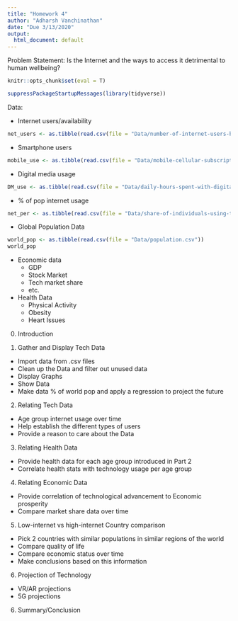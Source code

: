 ```yaml
---
title: "Homework 4"
author: "Adharsh Vanchinathan"
date: "Due 3/13/2020"
output:
  html_document: default
---
```



Problem Statement: Is the Internet and the ways to access it detrimental to human wellbeing?

```r
knitr::opts_chunk$set(eval = T)

suppressPackageStartupMessages(library(tidyverse))

```
Data:

- Internet users/availability
```r
net_users <- as.tibble(read.csv(file = "Data/number-of-internet-users-by-country.csv"))
```


- Smartphone users
```r
mobile_use <- as.tibble(read.csv(file = "Data/mobile-cellular-subscriptions-per-100-people.csv"))
```

- Digital media usage
```r
DM_use <- as.tibble(read.csv(file = "Data/daily-hours-spent-with-digital-media-per-adult-user.csv"))
```

- % of pop internet usage
```r
net_per <- as.tibble(read.csv(file = "Data/share-of-individuals-using-the-internet.csv"))

```




- Global Population Data
```r
world_pop <- as.tibble(read.csv(file = "Data/population.csv"))
world_pop

```


- Economic data
  - GDP
  - Stock Market
  - Tech market share
  - etc.

- Health Data
  - Physical Activity
  - Obesity 
  - Heart Issues
  
0. Introduction

1. Gather and Display Tech Data
  
  - Import data from .csv files
  - Clean up the Data and filter out unused data
  - Display Graphs
  - Show Data
  - Make data % of world pop and apply a regression to project the future

2. Relating Tech Data

  - Age group internet usage over time
  - Help establish the different types of users
  - Provide a reason to care about the Data

3. Relating Health Data

  - Provide health data for each age group introduced in Part 2
  - Correlate health stats with technology usage per age group

4. Relating Economic Data
  - Provide correlation of technological advancement to Economic prosperity
  - Compare market share data over time

5. Low-internet vs high-internet Country comparison
  - Pick 2 countries with similar populations in similar regions of the world
  - Compare quality of life
  - Compare economic status over time
  - Make conclusions based on this information
  
6. Projection of Technology

  - VR/AR projections
  - 5G projections 
  
6. Summary/Conclusion








